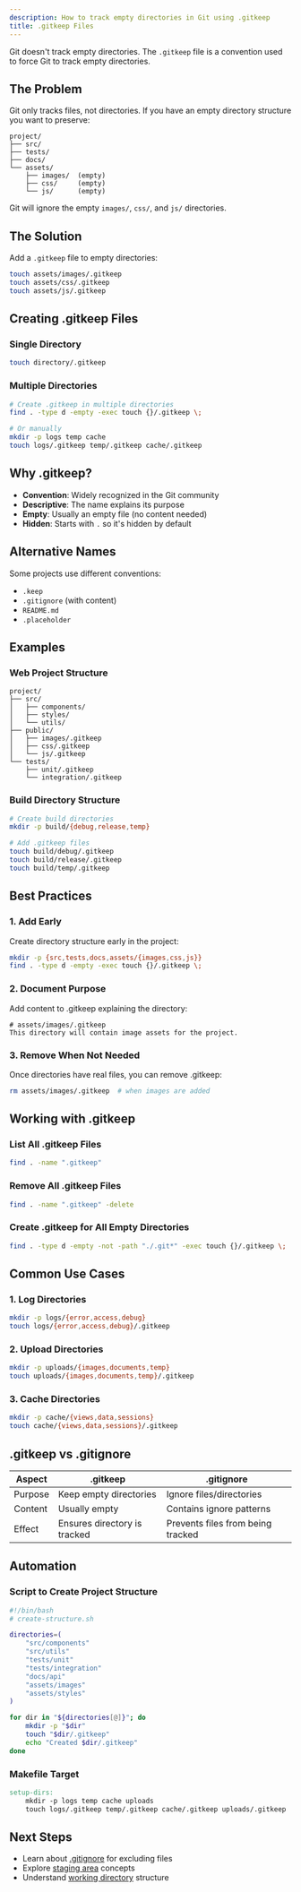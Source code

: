 ```yaml
---
description: How to track empty directories in Git using .gitkeep
title: .gitkeep Files
---
```


Git doesn't track empty directories. The `.gitkeep` file is a convention used to force Git to track empty directories.

## The Problem

Git only tracks files, not directories. If you have an empty directory structure you want to preserve:

```
project/
├── src/
├── tests/
├── docs/
└── assets/
    ├── images/  (empty)
    ├── css/     (empty)
    └── js/      (empty)
```

Git will ignore the empty `images/`, `css/`, and `js/` directories.

## The Solution

Add a `.gitkeep` file to empty directories:

```bash
touch assets/images/.gitkeep
touch assets/css/.gitkeep
touch assets/js/.gitkeep
```

## Creating .gitkeep Files

### Single Directory

```bash
touch directory/.gitkeep
```

### Multiple Directories

```bash
# Create .gitkeep in multiple directories
find . -type d -empty -exec touch {}/.gitkeep \;

# Or manually
mkdir -p logs temp cache
touch logs/.gitkeep temp/.gitkeep cache/.gitkeep
```

## Why .gitkeep?

- **Convention**: Widely recognized in the Git community
- **Descriptive**: The name explains its purpose
- **Empty**: Usually an empty file (no content needed)
- **Hidden**: Starts with `.` so it's hidden by default

## Alternative Names

Some projects use different conventions:

- `.keep`
- `.gitignore` (with content)
- `README.md`
- `.placeholder`

## Examples

### Web Project Structure

```
project/
├── src/
│   ├── components/
│   ├── styles/
│   └── utils/
├── public/
│   ├── images/.gitkeep
│   ├── css/.gitkeep
│   └── js/.gitkeep
└── tests/
    ├── unit/.gitkeep
    └── integration/.gitkeep
```

### Build Directory Structure

```bash
# Create build directories
mkdir -p build/{debug,release,temp}

# Add .gitkeep files
touch build/debug/.gitkeep
touch build/release/.gitkeep
touch build/temp/.gitkeep
```

## Best Practices

### 1. Add Early
Create directory structure early in the project:

```bash
mkdir -p {src,tests,docs,assets/{images,css,js}}
find . -type d -empty -exec touch {}/.gitkeep \;
```

### 2. Document Purpose
Add content to .gitkeep explaining the directory:

```
# assets/images/.gitkeep
This directory will contain image assets for the project.
```

### 3. Remove When Not Needed
Once directories have real files, you can remove .gitkeep:

```bash
rm assets/images/.gitkeep  # when images are added
```

## Working with .gitkeep

### List All .gitkeep Files

```bash
find . -name ".gitkeep"
```

### Remove All .gitkeep Files

```bash
find . -name ".gitkeep" -delete
```

### Create .gitkeep for All Empty Directories

```bash
find . -type d -empty -not -path "./.git*" -exec touch {}/.gitkeep \;
```

## Common Use Cases

### 1. Log Directories

```bash
mkdir -p logs/{error,access,debug}
touch logs/{error,access,debug}/.gitkeep
```

### 2. Upload Directories

```bash
mkdir -p uploads/{images,documents,temp}
touch uploads/{images,documents,temp}/.gitkeep
```

### 3. Cache Directories

```bash
mkdir -p cache/{views,data,sessions}
touch cache/{views,data,sessions}/.gitkeep
```

## .gitkeep vs .gitignore

| Aspect | .gitkeep | .gitignore |
|--------|----------|------------|
| Purpose | Keep empty directories | Ignore files/directories |
| Content | Usually empty | Contains ignore patterns |
| Effect | Ensures directory is tracked | Prevents files from being tracked |

## Automation

### Script to Create Project Structure

```bash
#!/bin/bash
# create-structure.sh

directories=(
    "src/components"
    "src/utils"
    "tests/unit"
    "tests/integration"
    "docs/api"
    "assets/images"
    "assets/styles"
)

for dir in "${directories[@]}"; do
    mkdir -p "$dir"
    touch "$dir/.gitkeep"
    echo "Created $dir/.gitkeep"
done
```

### Makefile Target

```makefile
setup-dirs:
	mkdir -p logs temp cache uploads
	touch logs/.gitkeep temp/.gitkeep cache/.gitkeep uploads/.gitkeep
```

## Next Steps

- Learn about [.gitignore](/docs/2-git-basics/working-with-files/gitignore) for excluding files
- Explore [staging area](/docs/2-git-basics/working-with-files/staging-area) concepts
- Understand [working directory](/docs/2-git-basics/working-with-files/working-directory) structure
